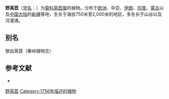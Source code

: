 {{Speciesbox
| name = 野莴苣
| status = 
| status_system = 
| image = Lactucaserriola2web.jpg
| genus = Lactuca
| species = serriola
| authority = Torner in L.
}}

'''野莴苣'''（[[学名|学名]]：{{lang|la|''Lactuca serriola''}}）为[[菊科|菊科]][[莴苣属|莴苣属]]的植物。分布于[[欧洲|欧洲]]、中亞、[[伊朗|伊朗]]、[[印度|印度]]、[[蒙古|蒙古]]以及[[中国大陆|中国大陆]]的[[新疆|新疆]]等地，生长于海拔750米至2,000米的地区，多生长于山谷以及河漫滩。

== 别名 ==
银齿莴苣（秦岭植物志）

== 参考文献 ==
<div class="references-small">
* {{cite web| url =http://www.bioinfo.cn/db05/KmzwSpecies.php?action=view&id=4947| title =野莴苣| work =《中国高等植物数据库全库》| publisher =中国科学院微生物研究所| author =昆明植物研究所| accessdate =2009-02-25| deadurl =yes| archiveurl =https://web.archive.org/web/20160305043640/http://www.bioinfo.cn/db05/KmzwSpecies.php?action=view&id=4947| archivedate =2016-03-05}}
</div>

{{Lactuca}}
{{Taxonbar|from=Q533481}}

[[Category:莴苣属|野莴苣]]
[[Category:1756年描述的植物|Category:1756年描述的植物]]


{{植物小作品}}